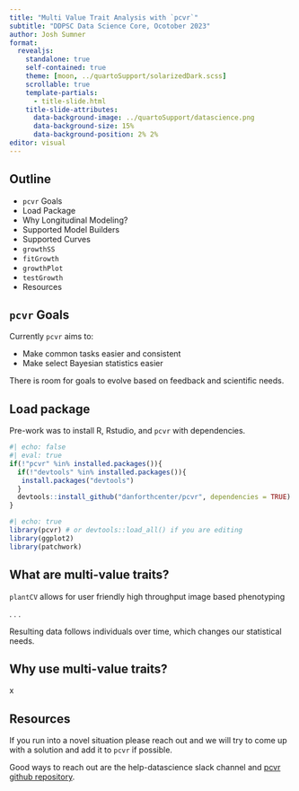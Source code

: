 ```yaml
---
title: "Multi Value Trait Analysis with `pcvr`"
subtitle: "DDPSC Data Science Core, Ocotober 2023"
author: Josh Sumner
format:
  revealjs:
    standalone: true
    self-contained: true
    theme: [moon, ../quartoSupport/solarizedDark.scss]
    scrollable: true
    template-partials: 
      - title-slide.html
    title-slide-attributes: 
      data-background-image: ../quartoSupport/datascience.png
      data-background-size: 15%
      data-background-position: 2% 2%
editor: visual
---
```


## Outline {.smaller}

-   `pcvr` Goals
-   Load Package
-   Why Longitudinal Modeling?
-   Supported Model Builders
-   Supported Curves
-   `growthSS`
-   `fitGrowth`
-   `growthPlot`
-   `testGrowth`
-   Resources

## `pcvr` Goals

Currently `pcvr` aims to:

-   Make common tasks easier and consistent
-   Make select Bayesian statistics easier

There is room for goals to evolve based on feedback and scientific needs.

## Load package {.smaller}

Pre-work was to install R, Rstudio, and `pcvr` with dependencies.

```r
#| echo: false
#| eval: true
if(!"pcvr" %in% installed.packages()){
  if(!"devtools" %in% installed.packages()){
   install.packages("devtools") 
  }
  devtools::install_github("danforthcenter/pcvr", dependencies = TRUE)
}
```

```r
#| echo: true
library(pcvr) # or devtools::load_all() if you are editing
library(ggplot2)
library(patchwork)
```

## What are multi-value traits?

`plantCV` allows for user friendly high throughput image based phenotyping

. . .

Resulting data follows individuals over time, which changes our statistical needs.

## Why use multi-value traits?


x


## Resources

If you run into a novel situation please reach out and we will try to come up with a solution and add it to `pcvr` if possible.

Good ways to reach out are the help-datascience slack channel and [pcvr github repository](https://github.com/danforthcenter/pcvr).
